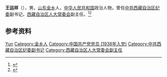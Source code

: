 '''王运祥'''（{{bd|1917年||？|}}），男，[[山东|山东]][[金乡|金乡]]人，[[中华人民共和国|中华人民共和国]]政治人物，曾任[[中共西藏自治区纪委|中共西藏自治区纪委]]副书记，[[西藏自治区人大常委会|西藏自治区人大常委会]]副主任。<ref>{{cite book|title=中囯人名大辞典·当代人物卷|author=廖盖隆等编|year=1990|publisher=上海辞书出版社|location=上海|page=}}</ref><ref>{{Cite book|title=中华人民共和国职官志|author=何虎生, 李耀东, 向常福主编|publisher=中国社会出版社|year=2003|isbn=9787800883934|location=北京|pages=}}</ref>

== 参考资料 ==
{{reflist}}

{{中国人物小作品}}

{{Authority control}}
{{DEFAULTSORT:Wang王}}
[[Category:王姓|Yun]]
[[Category:金乡人|Category:金乡人]]
[[Category:中国共产党党员_(1938年入党)|Category:中国共产党党员 (1938年入党)]]
[[Category:中共西藏自治区纪委副书记|Category:中共西藏自治区纪委副书记]]
[[Category:西藏自治区人大常委会副主任|Category:西藏自治区人大常委会副主任]]